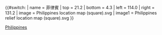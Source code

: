 {{#switch:{{{1}}}
| name   = 菲律賓
| top    = 21.2
| bottom = 4.3
| left   = 114.0
| right  = 131.2
| image  = Philippines location map (square).svg
| image1 = Philippines relief location map (square).svg
}}<noinclude><!--
-- The above switch-statement branches by text in parameter #1,
-- returning the associated value after each equals sign ("=").
-->{{Location map/Info}}{{Documentation}}

[[Category:地理位置圖模板|Philippines]]

</noinclude>
